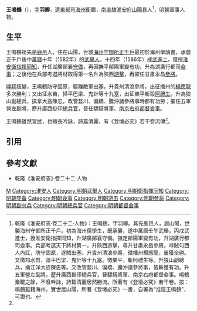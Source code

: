 '''王鳴鶴'''（{{bd|16世紀||17世紀}}），[[表字|字]]'''羽卿'''，[[遼東都指揮使司|遼東都司]][[海州衛|海州衛]]籍，[[南直隸|南直隸]][[淮安府|淮安府]][[山阳县_(江苏省)|山陽县]]人<ref name=djs>乾隆《淮安府志·卷二十二·人物》：王鳴鶴，字羽卿。其先鹿邑人，居山陽，世襲海州守御所正千戶。初為海州儒學生，既承襲，遂中萬曆壬午武舉，丙戌武進士，授淮安衛指揮同知，升湖廣鄖襄守備。撫定鄖陽軍變有功，升湖廣行都司僉事。兵部考選天下將材第一，升陝西游擊，尋升甘肅永昌參將。哱賊勾西人內訌，防守固原，逐賊出塞。升貴州清浪參將，徵播州楊應龍，屢獲全勝。又徵邛水苗，蕩平巴梁、鬼計等十九塞。徵樂平，斬阿禮生等。升狼山副總兵，擒江洋大盜陳忠等。又改管婺川、偏橋、騰沖諸參將事，皆斬獲有功。升五軍營左副將，歷升廣西掛印總兵官，晉驃騎將軍、南京右府都督僉事。鳴鶴槖鞬之餘，不廢吟詠，詩篇清麗居然勝流。所著有《登壇必究》若干卷。按：鳴鶴雖籍海州，實世居山陽，所著《登壇必究》一書，自署為“淮陰王鳴鶴”，可證也。</ref>，[[明朝|明朝]]軍事人物。

==生平==
王鳴鶴祖先是[[鹿邑縣|鹿邑]]人，住在山陽，世襲[[海州守御所|海州守御所]][[千戶|正千戶]]最初於海州學讀書，承襲正千戶後中[[萬曆|萬曆]]十年（1582年）的[[武舉人|武舉人]]，十四年（1586年）成[[武進士|武進士]]，獲授[[淮安衛|淮安衛]][[指揮|指揮]][[同知|同知]]，升任湖廣鄖襄[[守備|守備]]，再因撫平鄖陽軍變有功，升為湖廣行都司[[僉事|僉事]]；之後他在兵部考選將材取得第一名升為陝西[[游擊_(官名)|游擊]]，再擢任甘肅永昌[[參將|參將]]。

[[哱拜|哱拜]]叛變，王鳴鶴防守固原，驅離敵軍出塞，升貴州清浪參將，出征播州的[[楊應龍|楊應龍]]多次勝利；又出征水苗，掃平巴梁、鬼計等十九塞，出征樂平斬殺[[阿禮生|阿禮生]]。升為狼山副總兵，擒拿大盜陳忠，改管婺川、偏橋、騰沖諸參將事時都有功勞；擢任五軍營左副將，歷升廣西掛印[[總兵官|總兵官]]，晉任驃騎將軍、[[南京右軍都督府|南京右府]][[都督僉事|都督僉事]]。

王鳴鶴雖然習武，也擅長吟詠，詩篇清麗，有《登壇必究》若干卷流傳<ref name=djs/>。

==引用==
{{reflist}}

==參考文獻==
*乾隆《淮安府志》·卷二十二·人物

{{萬曆十四年丙戌科武會試金榜}}

[[Category:王姓|M]]
[[Category:淮安人|Category:淮安人]]
[[Category:明朝武舉人|Category:明朝武舉人]]
[[Category:明朝衛指揮同知|Category:明朝衛指揮同知]]
[[Category:明朝守备|Category:明朝守备]]
[[Category:明朝僉事|Category:明朝僉事]]
[[Category:明朝游击|Category:明朝游击]]
[[Category:明朝参将|Category:明朝参将]]
[[Category:明朝副总兵|Category:明朝副总兵]]
[[Category:明朝總兵官|Category:明朝總兵官]]
[[Category:明朝都督僉事|Category:明朝都督僉事]]